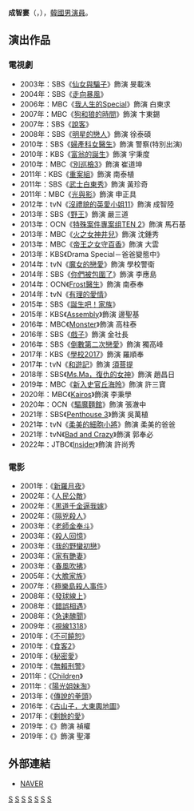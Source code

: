 {{藝人
| 姓名     = 成智婁
| 類型     = 男演員
| 圖片     = 
| 圖片尺寸 = 
| 圖片簡介 = 
| 原名     = 
| 外文名   = 성지루
| 外文     = ko
| 羅馬拼音 = Sung Ji Ru
| 英文名   = 
| 綽號     = 
| 其他藝名 = 
| 國籍     = {{KOR}}
| 民族     = 
| 籍貫     = 
| 出生日期 = {{birth_date_and_age|1968|10|16}}
| 出生地點 = {{KOR}}[[忠清南道|忠清南道]][[公州市|公州市]]
| 逝世日期 = 
| 逝世地點 = 
| 職業     = [[演員|演員]]
| 語言     = [[韓語|韓語]]
| 教育程度 = [[首爾藝術大學|首爾藝術大學]]演劇學[[學士|學士]]
| 宗教信仰 = 
| 配偶     = 
| 音樂類型 = 
| 演奏樂器 = 
| 出身地   = 
| 出道作   = 
| 出道日期 = 
| 代表作   = 
| 活躍年代 = 
| 唱片公司 = 
| 經紀公司 = HM Entertainment
| 網站     = 
| 相關團體 = 
| 獎項     = 
| IMDb    = 
| 現任成員 = 
| 過往成員 = 
| 音樂專輯 = 
| 電影     = 
| 電視節目 = 
| 舞臺劇   = 
| 書籍     = 
}}

'''成智婁'''（{{lang-ko|성지루}}，{{bd|1968年|10月16日}}），[[韓國|韓國]][[男演員|男演員]]。

== 演出作品 ==
=== 電視劇 ===
*2003年：SBS《[[仙女與騙子|仙女與騙子]]》飾演 旻載洙
*2004年：SBS《[[走向暴風|走向暴風]]》
*2006年：MBC《[[我人生的Special|我人生的Special]]》飾演 白東求
*2007年：MBC《[[狗和狼的時間|狗和狼的時間]]》飾演 卞東錫
*2007年：SBS《[[說客_(電視劇)|說客]]》
*2008年：SBS《[[明星的戀人|明星的戀人]]》飾演 徐泰碩
*2010年：SBS《[[婦產科女醫生|婦產科女醫生]]》飾演 警察(特別出演)
*2010年：KBS《[[富翁的誕生|富翁的誕生]]》飾演 宇秉度
*2010年：MBC《[[別巡檢3|別巡檢3]]》飾演 崔道坤
*2011年：KBS《[[重案組_(韓國電視劇)|重案組]]》飾演 南泰植
*2011年：SBS《[[武士白東秀|武士白東秀]]》飾演 黃珍奇
*2011年：MBC《[[光與影|光與影]]》飾演 申正具
*2012年：tvN《[[沒禮貌的英愛小姐#第十一季|沒禮貌的英愛小姐11]]》飾演 成智陸
*2013年：SBS《[[野王_(電視劇)|野王]]》飾演 嚴三道
*2013年：OCN《[[特殊案件專案组TEN#第二季|特殊案件專案组TEN 2]]》飾演 馬石基
*2013年：MBC《[[火之女神井兒|火之女神井兒]]》飾演 沈鍾秀
*2013年：MBC《[[帝王之女守百香|帝王之女守百香]]》飾演 大雲
*2013年：KBS《Drama Special－爸爸變態中》
*2014年：tvN《[[魔女的戀愛|魔女的戀愛]]》飾演 學校警衛
*2014年：SBS《[[你們被包圍了|你們被包圍了]]》飾演 李應島
*2014年：OCN《[[Frost醫生|Frost醫生]]》飾演 南泰奉
*2014年：tvN《[[有理的愛情|有理的愛情]]》
*2015年：SBS《[[誕生吧！家族|誕生吧！家族]]》
*2015年：KBS《[[Assembly|Assembly]]》飾演 邊聖基
*2016年：MBC《[[Monster_(電視劇)|Monster]]》飾演 高柱泰
*2016年：SBS《[[戲子_(電視劇)|戲子]]》飾演 金社長
*2016年：SBS《[[倒數第二次戀愛_(韓國電視劇)|倒數第二次戀愛]]》飾演 獨高峰
*2017年：KBS《[[學校2017|學校2017]]》飾演 羅順奉
*2017年：tvN《[[和遊記|和遊記]]》飾演 [[須菩提|須菩提]]
*2018年：SBS《[[Ms.Ma，復仇的女神|Ms.Ma，復仇的女神]]》飾演 趙昌日
*2019年：MBC《[[新入史官丘海昤|新入史官丘海昤]]》飾演 許三寶
*2020年：MBC《[[Kairos|Kairos]]》飾演 李秉學
*2020年：OCN《[[驅魔麵館|驅魔麵館]]》飾演 張澈中
*2021年：SBS《[[Penthouse_3|Penthouse 3]]》飾演 吳萬植
*2021年：tvN《[[柔美的細胞小將|柔美的細胞小將]]》飾演 柔美的爸爸
*2021年：tvN《[[Bad_and_Crazy|Bad and Crazy]]》飾演 郭奉必
*2022年：JTBC《[[Insider|Insider]]》飾演 許尚秀

=== 電影 ===
*2001年：《[[新羅月夜|新羅月夜]]》
*2002年：《[[人民公敵_(韓國電影)|人民公敵]]》
*2002年：《[[黑道千金逼我嫁|黑道千金逼我嫁]]》
*2002年：《[[隔兇殺人|隔兇殺人]]》
*2003年：《[[老師金奉斗_(韓國電影)|老師金奉斗]]》
*2003年：《[[殺人回憶|殺人回憶]]》
*2003年：《[[我的野蠻初戀|我的野蠻初戀]]》
*2003年：《[[家有艷妻|家有艷妻]]》
*2003年：《[[春風吹拂|春風吹拂]]》
*2005年：《[[大膽家族|大膽家族]]》
*2007年：《[[極樂島殺人事件|極樂島殺人事件]]》
*2008年：《[[發球線上|發球線上]]》
*2008年：《[[錯誤相遇|錯誤相遇]]》 
*2008年：《[[急速醜聞|急速醜聞]]》
*2009年：《[[視線1318|視線1318]]》
*2010年：《[[不可饒恕(韓國電影)|不可饒恕]]》
*2010年：《[[食客2_(韓國電影)|食客2]]》
*2010年：《[[秘密愛_(2010年電影)|秘密愛]]》
*2010年：《[[無賴刑警|無賴刑警]]》
*2011年：《[[Children_(韓國電影)|Children]]》
*2011年：《[[陽光姐妹淘|陽光姐妹淘]]》
*2013年：《[[傳說的拳頭|傳說的拳頭]]》
*2016年：《[[古山子，大東輿地圖|古山子，大東輿地圖]]》
*2017年：《[[剩餘的愛|剩餘的愛]]》
*2019年：《{{link-ko|加油，李先生|힘을 내요, 미스터 리}}》飾演 禎權
*2019年：《{{link-ko|鬼神的香氣|귀신의 향기}}》飾演 聖澤

== 外部連結 ==
*[http://people.search.naver.com/search.naver?where=nexearch&query=%EC%84%B1%EC%A7%80%EB%A3%A8&sm=tab_etc&ie=utf8&key=PeopleService&os=96222 NAVER] {{Wayback|url=http://people.search.naver.com/search.naver?where=nexearch&query=%EC%84%B1%EC%A7%80%EB%A3%A8&sm=tab_etc&ie=utf8&key=PeopleService&os=96222 |date=20200418043947 }}{{ko}}
{{HM Entertainment}}
[[Category:韓國電視演員|S]]
[[Category:韓國電影演員|S]]
[[Category:首爾藝術大學校友|S]]
[[Category:忠清南道出身人物|S]]
[[Category:成姓|S]]
[[Category:韓國男演員|S]]
[[Category:1968年出生|S]]
